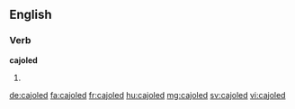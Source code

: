 ==English==

===Verb===
'''cajoled'''

# {{en-past of|cajole}}

[[de:cajoled]]
[[fa:cajoled]]
[[fr:cajoled]]
[[hu:cajoled]]
[[mg:cajoled]]
[[sv:cajoled]]
[[vi:cajoled]]